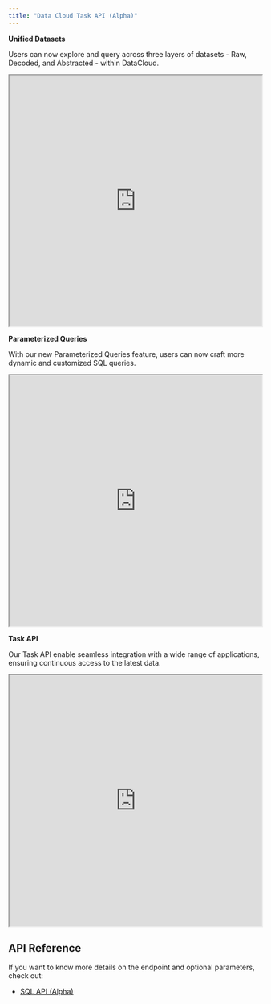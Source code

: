 ```yaml
---
title: "Data Cloud Task API (Alpha)"
---
```


**Unified Datasets**

Users can now explore and query across three layers of datasets - Raw, Decoded, and Abstracted - within DataCloud.

<iframe width="100%" height="500" src="https://demo.arcade.software/8Ou4nlJdMdwqpFcFFhc5?embed"></iframe>

**Parameterized Queries**

With our new Parameterized Queries feature, users can now craft more dynamic and customized SQL queries.

<iframe width="100%" height="500" src="https://demo.arcade.software/2ne5zkptZuuKEdTC3Yd5?embed"></iframe>


**Task API**

Our Task API enable seamless integration with a wide range of applications, ensuring continuous access to the latest data.

<iframe width="100%" height="500" src="https://demo.arcade.software/ZtYTcEGvfVKfHrfwzzbB?embed"></iframe>


## API Reference

If you want to know more details on the endpoint and optional parameters, check out:

- [SQL API (Alpha)](/api-reference/sql-api/execute-queries)
